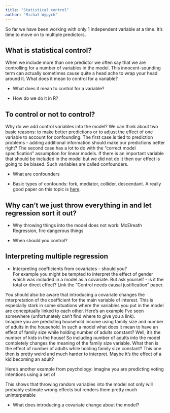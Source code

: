 ```yaml
---
title: "Statistical control"
author: "Michał Wypych"
---
```


So far we have been working with only 1 independent variable at a time. It's time to move on to multiple predictors.

## What is statistical control?

When we include more than one predictor we often say that we are controlling for a number of variables in the model. This innocent-sounding term can actually sometimes cause quite a head ache to wrap your head around it. What does it mean to control for a variable?

-   What does it mean to control for a variable?

-   How do we do it in R?

## To control or not to control?

Why do we add control variables into the model? We can think about two basic reasons: to make better predictions or to adjust the effect of one variable to account for confounding. The first case is tied to prediction problems - adding additional information should make our predictions better right? The second case has a lot to do with the "correct model specification" assumption for linear models. If there is an important variable that should be included in the model but we did not do it then our effect is going to be biased. Such variables are called confounders.

-   What are confounders

-   Basic types of confounds: fork, mediator, collider, descendant. A really good paper on this topic is [here](https://journals.sagepub.com/doi/full/10.1177/25152459221095823).

## Why can't we just throw everything in and let regression sort it out?

-   Why throwing things into the model does not work: McElreath Regression, fire dangerous things

-   When should you control?

## Interpreting multiple regression

-   Interpreting coefficients from covariates - should you?\
    For example you might be tempted to interpret the effect of gender which was included in a model as a covariate. But ask yourself - is it the total or direct effect? Link the "Control needs causal justification" paper.

You should also be aware that introducing a covariate changes the interpretation of the coefficient for the main variable of interest. This is especially stark in some situations where the variables you put in the model are conceptually linked to each other. Here's an example I've seen somewhere (unfortunately can't find where to give you a link).\
Imagine you are predicting household income using family size and number of adults in the household. In such a model what does it mean to have an effect of family size while holding number of adults constant? Well, it's the number of kids in the house! So including number of adults into the model completely changes the meaning of the family size variable. What then is the effect of number of adults while holding family size constant? This one then is pretty weird and much harder to interpret. Maybe it's the effect of a kid becoming an adult?

Here's another example from psychology: imagine you are predicting voting intentions using a set of

This shows that throwing random variables into the model not only will probably estimate wrong effects but renders them pretty much uninterpetable

-   What does introducing a covariate change about the model?
